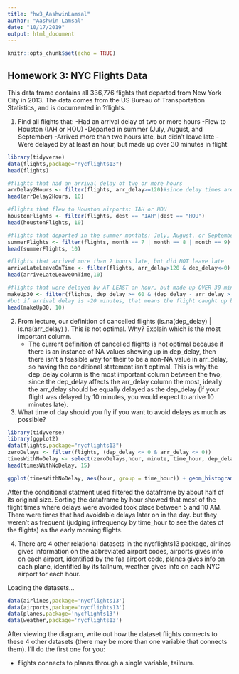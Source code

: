```yaml
---
title: "hw3_AashwinLamsal"
author: "Aashwin Lamsal"
date: "10/17/2019"
output: html_document
---
```


```r
knitr::opts_chunk$set(echo = TRUE)
```

## Homework 3: NYC Flights Data
This data frame contains all 336,776 flights that departed from New York City in 2013. The data comes from the US Bureau of Transportation Statistics, and is documented in ?flights.

1) Find all flights that:
-Had an arrival delay of two or more hours
-Flew to Houston (IAH or HOU)
-Departed in summer (July, August, and September)
-Arrived more than two hours late, but didn’t leave late
-Were delayed by at least an hour, but made up over 30 minutes in flight

```r
library(tidyverse)
data(flights,package="nycflights13")
head(flights)

#flights that had an arrival delay of two or more hours
arrDelay2Hours <- filter(flights, arr_delay>=120)#since delay times are given in minutes
head(arrDelay2Hours, 10)

#flights that flew to Houston airports: IAH or HOU
houstonFlights <- filter(flights, dest == "IAH"|dest == "HOU")
head(houstonFlights, 10)

#flights that departed in the summer monthts: July, August, or September
summerFlights <- filter(flights, month == 7 | month == 8 | month == 9)
head(summerFlights, 10)

#flights that arrived more than 2 hours late, but did NOT leave late
arriveLateLeaveOnTime <- filter(flights, arr_delay>120 & dep_delay<=0)
head(arriveLateLeaveOnTime,10)

#flights that were delayed by AT LEAST an hour, but made up OVER 30 minutes in flight
makeUp30 <- filter(flights, dep_delay >= 60 & (dep_delay - arr_delay > 30)) # if departure delay is 10 minutes late, we expect arrival delay to be 10 minutes late as well
#but if arrival delay is -20 minutes, that means the flight caught up by 30 minutes in the air (10- (-20) = 30)
head(makeUp30, 10)
```
2) From lecture, our definition of cancelled flights (is.na(dep_delay) | is.na(arr_delay) ). This is not optimal. Why? Explain which is the most important column.
    -  The current definition of cancelled flights is not optimal because if there is
       an instance of NA values showing up in dep_delay, then there isn't a feasible 
       way for their to be a non-NA value in arr_delay, so having the conditional
       statement isn't optimal. This is why the dep_delay column is the most 
       important column between the two, since the dep_delay affects the arr_delay 
       column the most, ideally the arr_delay should be equally delayed as the 
       dep_delay (if your flight was delayed by 10 minutes, you would expect to arrive 10 minutes late).
       
       
3) What time of day should you fly if you want to avoid delays as much as possible?
```r
library(tidyverse)
library(ggplot2)
data(flights,package="nycflights13")
zeroDelays <- filter(flights, (dep_delay <= 0 & arr_delay <= 0))
timesWithNoDelay <- select(zeroDelays,hour, minute, time_hour, dep_delay)
head(timesWithNoDelay, 15)

ggplot(timesWithNoDelay, aes(hour, group = time_hour)) + geom_histogram() + labs(x = "Hours", y = "Frequency of Flights", title = "Distribution of Times for Flights With No Delays")


```
After the conditional statment used filtered the dataframe by about half of its original size. Sorting the dataframe by hour showed that most of the flight times where delays were avoided took place between 5 and 10 AM. There were times that had avoidable delays later on in the day. but they weren't as frequent (judging infrequency by time_hour to see the dates of the flights) as the early morning flights.

4) There are 4 other relational datasets in the nycflights13 package,
airlines gives information on the abbreviated airport codes,
airports gives info on each airport, identified by the faa airport code,
planes gives info on each plane, identified by its tailnum,
weather gives info on each NYC airport for each hour.

Loading the datasets...
```r
data(airlines,package='nycflights13')
data(airports,package='nycflights13')
data(planes,package='nycflights13')
data(weather,package='nycflights13')

```
After viewing the diagram, write out how the dataset flights connects to these 4 other datasets (there may be more than one variable that connects them). I’ll do the first one for you:

- flights connects to planes through a single variable, tailnum.
